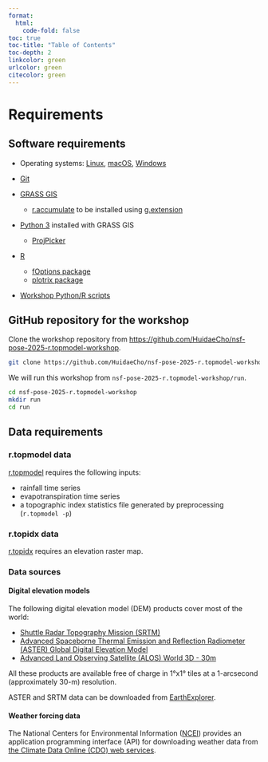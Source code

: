 ```yaml
---
format:
  html:
    code-fold: false
toc: true
toc-title: "Table of Contents"
toc-depth: 2
linkcolor: green
urlcolor: green
citecolor: green
---
```


# Requirements

## Software requirements

- Operating systems: [Linux](https://www.kernel.org/), [macOS](https://www.apple.com/macos/), [Windows](https://www.microsoft.com/windows/)
- [Git](https://git-scm.com/)
- [GRASS GIS](https://grass.osgeo.org/)

  - [r.accumulate](https://grass.osgeo.org/grass-stable/manuals/addons/r.accumulate.html) to be installed using [g.extension](https://grass.osgeo.org/grass-stable/manuals/g.extension.html)

- [Python 3](https://www.python.org/) installed with GRASS GIS

  - [ProjPicker](https://projpicker.readthedocs.io/)

- [R](https://www.r-project.org/)

  - [fOptions package](https://cran.r-project.org/web/packages/fOptions/index.html)
  - [plotrix package](https://cran.r-project.org/web/packages/plotrix/index.html)

- [Workshop Python/R scripts](https://github.com/HuidaeCho/nsf-pose-2025-r.topmodel-workshop/tree/master/scripts)

## GitHub repository for the workshop

Clone the workshop repository from <https://github.com/HuidaeCho/nsf-pose-2025-r.topmodel-workshop>.

```bash
git clone https://github.com/HuidaeCho/nsf-pose-2025-r.topmodel-workshop.git
```

We will run this workshop from `nsf-pose-2025-r.topmodel-workshop/run`.

```bash
cd nsf-pose-2025-r.topmodel-workshop
mkdir run
cd run
```

## Data requirements

### r.topmodel data

[r.topmodel](https://grass.osgeo.org/grass-stable/manuals/r.topmodel.html) requires the following inputs:

- rainfall time series
- evapotranspiration time series
- a topographic index statistics file generated by preprocessing (`r.topmodel -p`)

### r.topidx data

[r.topidx](https://grass.osgeo.org/grass-stable/manuals/r.topidx.html) requires an elevation raster map.

### Data sources

#### Digital elevation models

The following digital elevation model (DEM) products cover most of the world:

- [Shuttle Radar Topography Mission (SRTM)](https://www2.jpl.nasa.gov/srtm/)
- [Advanced Spaceborne Thermal Emission and Reflection Radiometer (ASTER) Global Digital Elevation Model](https://asterweb.jpl.nasa.gov/gdem.asp)
- [Advanced Land Observing Satellite (ALOS) World 3D - 30m](https://www.eorc.jaxa.jp/ALOS/en/aw3d30/)

All these products are available free of charge in 1°x1° tiles at a 1-arcsecond (approximately 30-m) resolution.

ASTER and SRTM data can be downloaded from [EarthExplorer](https://earthexplorer.usgs.gov/).

#### Weather forcing data

The National Centers for Environmental Information ([NCEI](https://www.ncei.noaa.gov/)) provides an application programming interface (API) for downloading weather data from [the Climate Data Online (CDO) web services](https://www.ncdc.noaa.gov/cdo-web/webservices/v2).